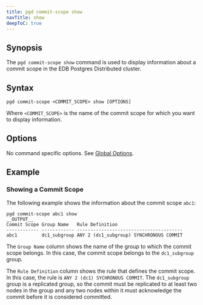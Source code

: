 ```yaml
---
title: pgd commit-scope show
navTitle: show
deepToC: true
---
```


## Synopsis

The `pgd commit-scope show` command is used to display information about a commit scope in the EDB Postgres Distributed cluster.

## Syntax

```plaintext
pgd commit-scope <COMMIT_SCOPE> show [OPTIONS]
```

Where `<COMMIT_SCOPE>` is the name of the commit scope for which you want to display information.

## Options

No command specific options. See [Global Options](/pgd/5.9/cli/command_ref/#global-options).

## Example

### Showing a Commit Scope

The following example shows the information about the commit scope `abc1`:

```shell
pgd commit-scope abc1 show
__OUTPUT__
Commit Scope Group Name   Rule Definition
------------ ------------ ---------------------------------------
abc1         dc1_subgroup ANY 2 (dc1_subgroup) SYNCHRONOUS COMMIT
```

The `Group Name` column shows the name of the group to which the commit scope belongs. In this case, the commit scope belongs to the `dc1_subgroup` group.

The `Rule Definition` column shows the rule that defines the commit scope. In this case, the rule is `ANY 2 (dc1) SYCHRONOUS COMMIT`.
The `dc1_subgroup` group is a replicated group, so the commit must be replicated to at least two nodes in the group and any two nodes within it must acknowledge the commit before it is considered committed.
